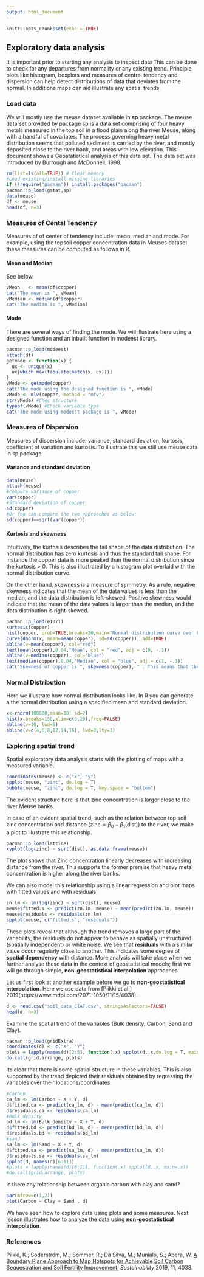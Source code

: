 ```yaml
---
output: html_document
---
```


```r
knitr::opts_chunk$set(echo = TRUE)
```

## Exploratory data analysis

It is important prior to starting any analysis to inspect data This can be done to check for any departures from normality or any existing trend. Principle plots like histogram, boxplots and measures of central tendency and dispersion can help detect distributions of data that deviates from the normal. In additions maps can aid illustrate any spatial trends.

### Load data

We will mostly use the meuse dataset available in **sp** package. The meuse data set provided by package sp is a data set comprising of four heavy metals measured in the top soil in a flood plain along the river Meuse, along with a handful of covariates. The process governing heavy metal distribution seems that polluted sediment is carried by the river, and mostly deposited close to the river bank, and areas with low elevation. This document shows a Geostatistical analysis of this data set. The data set was introduced by Burrough and McDonnell, 1998.

```r
rm(list=ls(all=TRUE)) # Clear memory
#Load existing/install missing libraries
if (!require("pacman")) install.packages("pacman")
pacman::p_load(gstat,sp)
data(meuse)
df <- meuse
head(df, n=3)

```

### Measures of Cental Tendency

Measures of of center of tendency include: mean. median and mode. For example, using the topsoil copper concentration data in Meuses dataset these measures can be computed as follows in R.

#### Mean and Median

See below.

```r
vMean   <- mean(df$copper)
cat("The mean is ", vMean)
vMedian <- median(df$copper)
cat("The median is ", vMedian)
```

#### Mode

There are several ways of finding the mode. We will illustrate here using a designed function and an inbuilt function in modeest library.

```r
pacman::p_load(modeest)
attach(df)
getmode <- function(x) {
  ux <- unique(x)
  ux[which.max(tabulate(match(x, ux)))]
}
vMode <- getmode(copper)
cat("The mode using the designed function is ", vMode)
vMode <- mlv(copper, method = "mfv")
str(vMode) #Chec structure
typeof(vMode) #Check variable type
cat("The mode using modeest package is ", vMode)

```


### Measures of Dispersion

Measures of dispersion include: variance, standard deviation, kurtosis, coefficient of variation and kurtosis. To illustrate this we still use meuse data in sp package.

#### Variance and standard deviation

```r
data(meuse)
attach(meuse)
#compute variance of copper
var(copper)
#Standard deviation of copper 
sd(copper)
#Or You can compare the two approaches as below:
sd(copper)==sqrt(var(copper))

```

#### Kurtosis and skewness

Intuitively, the kurtosis describes the tail shape of the data distribution. The normal distribution has zero kurtosis and thus the standard tail shape. For instance the copper data is more peaked than the normal distribution since the kurtosis > 0. This is also illustrated by a histogram plot overlaid with the normal distribution curve.

On the other hand, skewness is a measure of symmetry. As a rule, negative skewness indicates that the mean of the data values is less than the median, and the data distribution is left-skewed. Positive skewness would indicate that the mean of the data values is larger than the median, and the data distribution is right-skewed.

```r
pacman::p_load(e1071)
kurtosis(copper)
hist(copper, prob=TRUE,breaks=20,main="Normal distribution curve over histogram", xlab= "Copper")
curve(dnorm(x, mean=mean(copper), sd=sd(copper)), add=TRUE)
abline(v=mean(copper), col="red")
text(mean(copper),0.04,"Mean", col = "red", adj = c(0, -.1))
abline(v=median(copper), col="blue")
text(median(copper),0.04,"Median", col = "blue", adj = c(1, -.1))
cat("Skewness of copper is ", skewness(copper), " . This means that the data is positively skewed as illustrated on the histogram plot.")
```


### Normal Distribution

Here we illustrate how normal distribution looks like. In R you can generate a the normal distribution using a specified mean and standard deviation. 

```r
x<-rnorm(100000,mean=10, sd=2) 
hist(x,breaks=150,xlim=c(0,20),freq=FALSE)
abline(v=10, lwd=5)
abline(v=c(4,6,8,12,14,16), lwd=3,lty=3)
```

### Exploring spatial trend

Spatial exploratory data analysis starts with the plotting of maps with a
measured variable.

```r
coordinates(meuse) <- c("x", "y")
spplot(meuse, "zinc", do.log = T)
bubble(meuse, "zinc", do.log = T, key.space = "bottom")

```

The evident structure here is that zinc concentration is larger close to the
river Meuse banks.

In case of an evident spatial trend, such as the relation between top soil zinc concentration and distance ($\text{zinc} \propto \beta_0 + \beta_1(\text{dist})$) to the river, we make a plot to illustrate this relationship.


```r
pacman::p_load(lattice)
xyplot(log(zinc) ~ sqrt(dist), as.data.frame(meuse))

```

The plot shows that Zinc concentration linearly decreases with increasing distance from the river. This supports the former premise that heavy metal concentration is higher along the river banks.

We can also model this relationship using a linear regression and plot maps with fitted values and with residuals.

```r
zn.lm <- lm(log(zinc) ~ sqrt(dist), meuse)
meuse$fitted.s <- predict(zn.lm, meuse) - mean(predict(zn.lm, meuse))
meuse$residuals <- residuals(zn.lm)
spplot(meuse, c("fitted.s", "residuals"))

```

These plots reveal that although the trend removes a large part of the variability, the residuals do not appear to behave as spatially unstructured (spatially independent) or white noise. We see that **residuals** with a similar value occur regularly close to another. This indicates some degree of **spatial dependency** with distance. More analysis will
take place when we further analyse these data in the context of geostatistical
models; first we will go through simple, **non-geostatistical interpolation** approaches.

Let us first look at another example before we go to **non-geostatistical interpolation**. Here we use data from [Piikki et al.] 2019(https://www.mdpi.com/2071-1050/11/15/4038).

```r
d <- read.csv("soil_data_CIAT.csv", stringsAsFactors=FALSE)
head(d, n=3)

```

Examine the spatial trend of the variables (Bulk density, Carbon, Sand and Clay).

```r
pacman::p_load(gridExtra)
coordinates(d) <- c("X", "Y")
plots = lapply(names(d)[2:5], function(.x) spplot(d,.x,do.log = T, main=.x))
do.call(grid.arrange, plots)

```

Its clear that there is some spatial structure in these variables. This is also supported by the trend depicted their residuals obtained by regressing the variables over their locations/coordinates:

```r
#Carbon
ca_lm <- lm(Carbon ~ X + Y, d)
d$fitted.ca <- predict(ca_lm, d) - mean(predict(ca_lm, d))
d$residuals.ca <- residuals(ca_lm)
#Bulk density
bd_lm <- lm(Bulk_density ~ X + Y, d)
d$fitted.bd <- predict(bd_lm, d) - mean(predict(bd_lm, d))
d$residuals.bd <- residuals(bd_lm)
#sand
sa_lm <- lm(Sand ~ X + Y, d)
d$fitted.sa <- predict(sa_lm, d) - mean(predict(sa_lm, d))
d$residuals.sa <- residuals(sa_lm)
spplot(d, names(d)[6:11])
#plots = lapply(names(d)[6:11], function(.x) spplot(d,.x, main=.x))
#do.call(grid.arrange, plots)

```

Is there any relationship between organic carbon with clay and sand?

```r
par(mfrow=c(1,2))
plot(Carbon ~ Clay + Sand , d)

```

We have seen how to explore data using plots and some measures. Next lesson illustrates how to analyze the data using **non-geostatistical interpolation**. 

### References

Piikki, K.; Söderström, M.; Sommer, R.; Da Silva, M.; Munialo, S.; Abera, W. [A Boundary Plane Approach to Map Hotspots for Achievable Soil Carbon Sequestration and Soil Fertility Improvement.](https://www.mdpi.com/2071-1050/11/15/4038) *Sustainability* 2019, 11, 4038.
